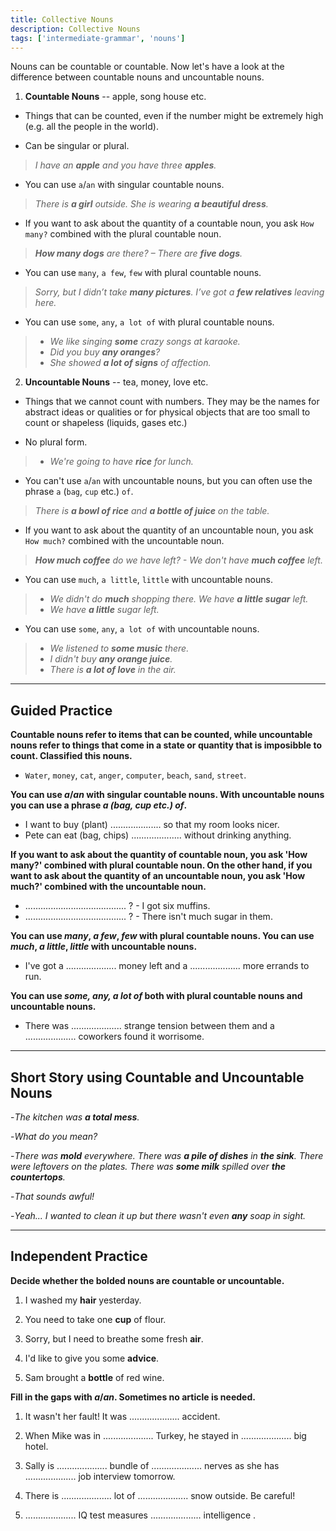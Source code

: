 ```yaml
---
title: Collective Nouns
description: Collective Nouns
tags: ['intermediate-grammar', 'nouns']
---
```


Nouns can be countable or countable. Now let's have a look at the difference between countable nouns and uncountable nouns.

1. **Countable Nouns** -- apple, song house etc.

- Things that can be counted, even if the number might be extremely high (e.g. all the people in the world).

- Can be singular or plural.

> _I have an **apple** and you have three **apples**._

- You can use `a`/`an` with singular countable nouns.

> _There is **a girl** outside. She is wearing **a beautiful dress**._

- If you want to ask about the quantity of a countable noun, you ask `How many?` combined with the plural countable noun.

> _**How many dogs** are there? – There are **five dogs**._

- You can use `many`, `a few`, `few` with plural countable nouns.

> _Sorry, but I didn’t take **many pictures**. I’ve got a **few relatives** leaving here._

- You can use `some`, `any`, `a lot of` with plural countable nouns.

> - _We like singing **some** crazy songs at karaoke._
> - _Did you buy **any oranges**?_
> - _She showed **a lot of signs** of affection._

2. **Uncountable Nouns** -- tea, money, love etc.

- Things that we cannot count with numbers. They may be the names for abstract ideas or qualities or for physical objects that are too small to count or shapeless (liquids, gases etc.)

- No plural form.

> - _We're going to have **rice** for lunch._

- You can't use `a`/`an` with uncountable nouns, but you can often use the phrase `a` (`bag`, `cup` etc.) `of`.

> _There is **a bowl of rice** and **a bottle of juice** on the table._

- If you want to ask about the quantity of an uncountable noun, you ask `How much?` combined with the uncountable noun.

> _**How much coffee** do we have left? - We don't have **much coffee** left._

- You can use `much`, `a little`, `little` with uncountable nouns.

> - _We didn't do **much** shopping there. We have **a little sugar** left._
> - _We have **a little** sugar left._

- You can use `some`, `any`, `a lot of` with uncountable nouns.

> - _We listened to **some music** there._
> - _I didn't buy **any orange juice**._
> - _There is **a lot of love** in the air._

---

## Guided Practice

**Countable nouns refer to items that can be counted, while uncountable nouns refer to things that come in a state or quantity that is imposibble to count. Classified this nouns.**

- `Water`, `money`, `cat`, `anger`, `computer`, `beach`, `sand`, `street`. <InfoTooltip label="Countable: cat, computer, beach, street. Uncountable: water, money, anger, sand" />

**You can use _a_/_an_ with singular countable nouns. With uncountable nouns you can use a phrase _a (bag, cup etc.) of_.**

- I want to buy (plant) .................... so that my room looks nicer. <InfoTooltip label="a plant" />
- Pete can eat (bag, chips) .................... without drinking anything. <InfoTooltip label="a bag of chips" />

**If you want to ask about the quantity of countable noun, you ask 'How many?' combined with plural countable noun. On the other hand, if you want to ask about the quantity of an uncountable noun, you ask 'How much?' combined with the uncountable noun.**

- ........................................ ? - I got six muffins. <InfoTooltip label="How many muffins did you get?"/>
- ........................................ ? - There isn't much sugar in them. <InfoTooltip label="How much sugar is in them?"/>

**You can use _many_, _a few_, _few_ with plural countable nouns. You can use _much_, _a little_, _little_ with uncountable nouns.**

- I've got a .................... money left and a .................... more errands to run. <InfoTooltip label="I've got a little money left and a few more errands to run"/>

**You can use _some, any, a lot of_ both with plural countable nouns and uncountable nouns.**

- There was .................... strange tension between them and a .................... coworkers found it worrisome. <InfoTooltip label="There was some strange tension between them and a lot of coworkers found it worrisome."/>

---

## Short Story using Countable and Uncountable Nouns

-_The kitchen was **a total mess**._

-_What do you mean?_

-_There was **mold** everywhere. There was **a pile of dishes** in **the sink**. There were leftovers on the plates. There was **some milk** spilled over **the countertops**._

-_That sounds awful!_

-_Yeah... I wanted to clean it up but there wasn't even **any** soap in sight._

---

## Independent Practice

**Decide whether the bolded nouns are countable or uncountable.**

1. I washed my **hair** yesterday. <InfoTooltip label="uncountable" />

2. You need to take one **cup** of flour. <InfoTooltip label="countable" />

3. Sorry, but I need to breathe some fresh **air**. <InfoTooltip label="uncountable" />

4. I'd like to give you some **advice**. <InfoTooltip label="uncountable" />

5. Sam brought a **bottle** of red wine. <InfoTooltip label="countable" />

**Fill in the gaps with _a_/_an_. Sometimes no article is needed.**

1. It wasn't her fault! It was .................... accident. <InfoTooltip label="an" />

2. When Mike was in .................... Turkey, he stayed in .................... big hotel. <InfoTooltip label="(-), a" />

3. Sally is .................... bundle of .................... nerves as she has .................... job interview tomorrow. <InfoTooltip label="a, (-), a" />

4. There is .................... lot of .................... snow outside. Be careful! <InfoTooltip label="a, (-)" />

5. .................... IQ test measures .................... intelligence . <InfoTooltip label="An, (-)" />
